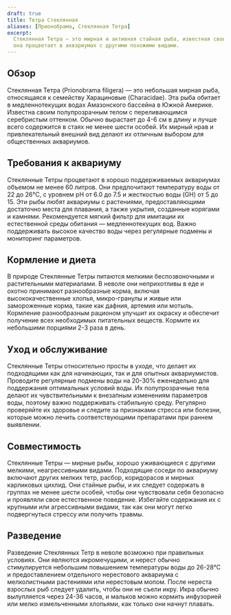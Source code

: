 ```yaml
---
draft: true
title: Тетра Стеклянная
aliases: [Прионобрама, Стеклянная Тетра]
excerpt:
  Стеклянная Тетра — это мирная и активная стайная рыба, известная своим полупрозрачным телом. Родом из Южной Америки,
  она процветает в аквариумах с другими похожими видами.
---
```


## Обзор

Стеклянная Тетра (Prionobrama filigera) — это небольшая мирная рыба, относящаяся к семейству Харациновые (Characidae).
Эта рыба обитает в медленнотекущих водах Амазонского бассейна в Южной Америке. Известна своим полупрозрачным телом с
переливающимся серебристым оттенком. Обычно вырастает до 4-6 см в длину и лучше всего содержится в стаях не менее шести
особей. Их мирный нрав и привлекательный внешний вид делают их отличным выбором для общественных аквариумов.

## Требования к аквариуму

Стеклянные Тетры процветают в хорошо поддерживаемых аквариумах объемом не менее 60 литров. Они предпочитают температуру
воды от 22 до 26°C, с уровнем pH от 6.0 до 7.5 и жесткостью воды (GH) от 5 до 15. Эти рыбы любят аквариумы с растениями,
предоставляющими достаточно места для плавания, а также укрытия, созданные корягами и камнями. Рекомендуется мягкий
фильтр для имитации их естественной среды обитания — медленнотекущих вод. Важно поддерживать высокое качество воды через
регулярные подмены и мониторинг параметров.

## Кормление и диета

В природе Стеклянные Тетры питаются мелкими беспозвоночными и растительными материалами. В неволе они неприхотливы в еде
и охотно принимают разнообразные корма, включая высококачественные хлопья, микро-гранулы и живые или замороженные корма,
такие как дафния, артемия или мотыль. Кормление разнообразным рационом улучшит их окраску и обеспечит получение всех
необходимых питательных веществ. Кормите их небольшими порциями 2-3 раза в день.

## Уход и обслуживание

Стеклянные Тетры относительно просты в уходе, что делает их подходящими как для начинающих, так и для опытных
аквариумистов. Проводите регулярные подмены воды на 20-30% еженедельно для поддержания оптимальных условий воды. Их
полупрозрачные тела делают их чувствительными к внезапным изменениям параметров воды, поэтому важно поддерживать
стабильную среду. Регулярно проверяйте их здоровье и следите за признаками стресса или болезни, которые можно лечить
соответствующими препаратами при раннем выявлении.

## Совместимость

Стеклянные Тетры — мирные рыбы, хорошо уживающиеся с другими мелкими, неагрессивными видами. Подходящие соседи по
аквариуму включают других мелких тетр, расбор, коридорасов и мирных карликовых цихлид. Они стайные рыбы, и их следует
содержать в группах не менее шести особей, чтобы они чувствовали себя безопасно и проявляли свое естественное поведение.
Избегайте содержания их с крупными или агрессивными видами, так как они могут легко подвергнуться стрессу или получить
травмы.

## Разведение

Разведение Стеклянных Тетр в неволе возможно при правильных условиях. Они являются икромечущими, и нерест обычно
стимулируется небольшим повышением температуры воды до 26-28°C и предоставлением отдельного нерестового аквариума с
мелколистными растениями или нерестовым мопом. После нереста взрослых рыб следует удалить, чтобы они не съели икру. Икра
обычно вылупляется через 24-36 часов, и мальков можно кормить инфузорией или мелко измельченными хлопьями, как только
они начнут плавать.
